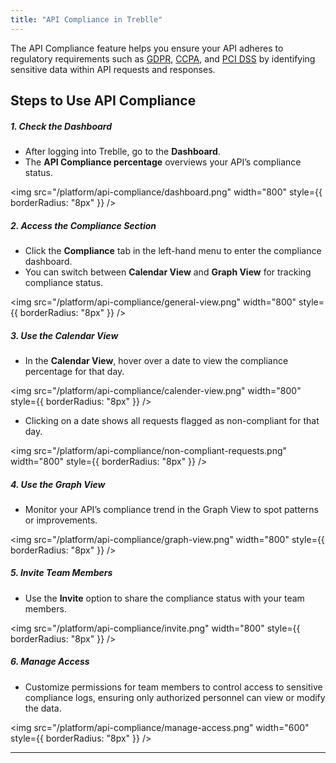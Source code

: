 ```yaml
---
title: "API Compliance in Treblle"
---
```


The API Compliance feature helps you ensure your API adheres to regulatory requirements such as <a href="https://gdpr-info.eu/" target="_blank" rel="noopener noreferrer"> GDPR</a>, <a href="https://doca.gov.in/ccpa/" target="_blank" rel="noopener noreferrer"> CCPA</a>, and <a href="https://www.pcisecuritystandards.org/" target="_blank" rel="noopener noreferrer"> PCI DSS</a> by identifying sensitive data within API requests and responses.

## Steps to Use API Compliance

##### 1. Check the Dashboard

- After logging into Treblle, go to the **Dashboard**.
- The **API Compliance percentage** overviews your API’s compliance status.

<img
  src="/platform/api-compliance/dashboard.png"
  width="800"
  style={{ borderRadius: "8px" }}
/>

##### 2. Access the Compliance Section

- Click the **Compliance** tab in the left-hand menu to enter the compliance dashboard.
- You can switch between **Calendar View** and **Graph View** for tracking compliance status.

<img
  src="/platform/api-compliance/general-view.png"
  width="800"
  style={{ borderRadius: "8px" }}
/>

##### 3. Use the Calendar View

- In the **Calendar View**, hover over a date to view the compliance percentage for that day.

<img
  src="/platform/api-compliance/calender-view.png"
  width="800"
  style={{ borderRadius: "8px" }}
/>

- Clicking on a date shows all requests flagged as non-compliant for that day.

<img
  src="/platform/api-compliance/non-compliant-requests.png"
  width="800"
  style={{ borderRadius: "8px" }}
/>

##### 4. Use the Graph View

- Monitor your API’s compliance trend in the Graph View to spot patterns or improvements.

<img
  src="/platform/api-compliance/graph-view.png"
  width="800"
  style={{ borderRadius: "8px" }}
/>

##### 5. Invite Team Members

- Use the **Invite** option to share the compliance status with your team members.

<img
  src="/platform/api-compliance/invite.png"
  width="800"
  style={{ borderRadius: "8px" }}
/>

##### 6. Manage Access

- Customize permissions for team members to control access to sensitive compliance logs, ensuring only authorized personnel can view or modify the data.

<img
  src="/platform/api-compliance/manage-access.png"
  width="600"
  style={{ borderRadius: "8px" }}
/>

---
